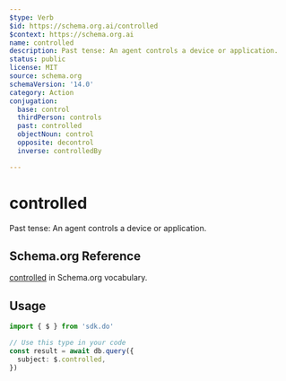 ```yaml
---
$type: Verb
$id: https://schema.org.ai/controlled
$context: https://schema.org.ai
name: controlled
description: Past tense: An agent controls a device or application.
status: public
license: MIT
source: schema.org
schemaVersion: '14.0'
category: Action
conjugation:
  base: control
  thirdPerson: controls
  past: controlled
  objectNoun: control
  opposite: decontrol
  inverse: controlledBy

---
```


# controlled

Past tense: An agent controls a device or application.

## Schema.org Reference

[controlled](https://schema.org/ControlAction) in Schema.org vocabulary.

## Usage

```typescript
import { $ } from 'sdk.do'

// Use this type in your code
const result = await db.query({
  subject: $.controlled,
})
```
